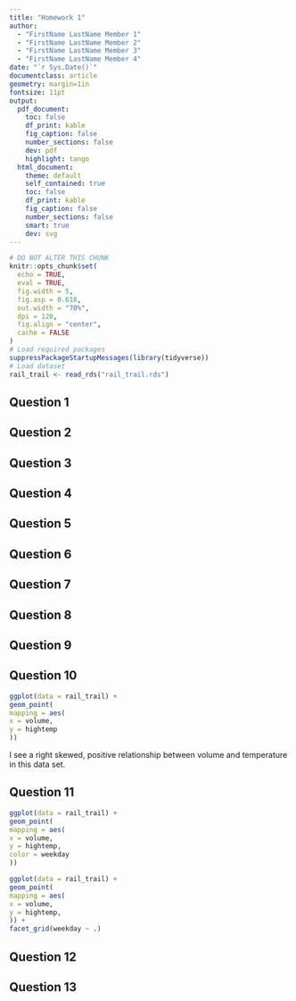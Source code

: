 ```yaml
---
title: "Homework 1"
author:
  - "FirstName LastName Member 1"
  - "FirstName LastName Member 2"
  - "FirstName LastName Member 3"
  - "FirstName LastName Member 4"
date: "`r Sys.Date()`"
documentclass: article
geometry: margin=1in
fontsize: 11pt
output:
  pdf_document:
    toc: false
    df_print: kable
    fig_caption: false
    number_sections: false
    dev: pdf
    highlight: tango
  html_document:
    theme: default
    self_contained: true
    toc: false
    df_print: kable
    fig_caption: false
    number_sections: false
    smart: true
    dev: svg
---
```


```r
# DO NOT ALTER THIS CHUNK
knitr::opts_chunk$set(
  echo = TRUE,
  eval = TRUE,
  fig.width = 5,
  fig.asp = 0.618,
  out.width = "70%",
  dpi = 120,
  fig.align = "center",
  cache = FALSE
)
# Load required packages
suppressPackageStartupMessages(library(tidyverse))
# Load dataset
rail_trail <- read_rds("rail_trail.rds")
```

## Question 1




## Question 2




## Question 3




## Question 4




## Question 5




## Question 6




## Question 7




## Question 8




## Question 9




## Question 10
```r
ggplot(data = rail_trail) +
geom_point(
mapping = aes(
x = volume, 
y = hightemp
))
```

I see a right skewed, positive relationship between volume and temperature in this data set.

## Question 11

```r
ggplot(data = rail_trail) +
geom_point(
mapping = aes(
x = volume, 
y = hightemp,
color = weekday
))
```

```r
ggplot(data = rail_trail) +
geom_point(
mapping = aes(
x = volume, 
y = hightemp,
)) +
facet_grid(weekday ~ .)
```

## Question 12




## Question 13




